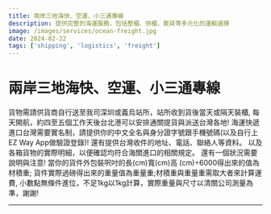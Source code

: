 ```yaml
---
title: 兩岸三地海快、空運、小三通專線
description: 提供完整的海運服務，包括整櫃、併櫃、散貨等多元化的運輸選擇
image: /images/services/ocean-freight.jpg
date: 2024-02-22
tags: ['shipping', 'logistics', 'freight']
---
```


# 兩岸三地海快、空運、小三通專線

貨物需請供貨商自行送至我司深圳或義烏站所，站所收到貨後當天或隔天裝櫃,
每天開航，約四至五個工作天後台北港可以安排通關提貨與派送台灣各地!
海運快遞進口台灣需要實名制，請提供你的中文全名與身分證字號跟手機號碼(以及自行上EZ Way App做驗證登錄)!
還有提供台灣收件的地址、電話、聯絡人等資料。
以及各箱貨物的實際明細，以便確認均符合海關進口的相關規定。
還有一個狀況需要說明與注意!
當你的貨件外包裝呎吋的⻑(cm)寬(cm)高 (cm)÷6000得出來的值為材積重;
貨件實際過磅得出來的重量值為重量重;材積重與重量重需取大者來計算運費,
小數點無條件進位，不足1kg以1kg計算，實際重量與尺寸以清關公司測量為準，謝謝!

---
